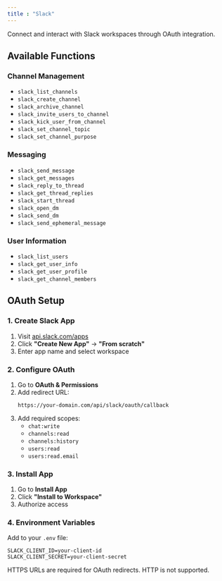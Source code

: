 ```yaml
---
title : "Slack"
---
```


Connect and interact with Slack workspaces through OAuth integration.

## Available Functions

### Channel Management
- `slack_list_channels`
- `slack_create_channel`
- `slack_archive_channel`
- `slack_invite_users_to_channel`
- `slack_kick_user_from_channel`
- `slack_set_channel_topic`
- `slack_set_channel_purpose`

### Messaging
- `slack_send_message`
- `slack_get_messages`
- `slack_reply_to_thread`
- `slack_get_thread_replies`
- `slack_start_thread`
- `slack_open_dm`
- `slack_send_dm`
- `slack_send_ephemeral_message`

### User Information
- `slack_list_users`
- `slack_get_user_info`
- `slack_get_user_profile`
- `slack_get_channel_members`

## OAuth Setup

### 1. Create Slack App
1. Visit [api.slack.com/apps](https://api.slack.com/apps)
2. Click **"Create New App"** → **"From scratch"**
3. Enter app name and select workspace

### 2. Configure OAuth
1. Go to **OAuth & Permissions**
2. Add redirect URL:
   ```
   https://your-domain.com/api/slack/oauth/callback
   ```
3. Add required scopes:
   - `chat:write`
   - `channels:read`
   - `channels:history`
   - `users:read`
   - `users:read.email`

### 3. Install App
1. Go to **Install App**
2. Click **"Install to Workspace"**
3. Authorize access

### 4. Environment Variables
Add to your `.env` file:

```env
SLACK_CLIENT_ID=your-client-id
SLACK_CLIENT_SECRET=your-client-secret
```

<Warning>
HTTPS URLs are required for OAuth redirects. HTTP is not supported.
</Warning>